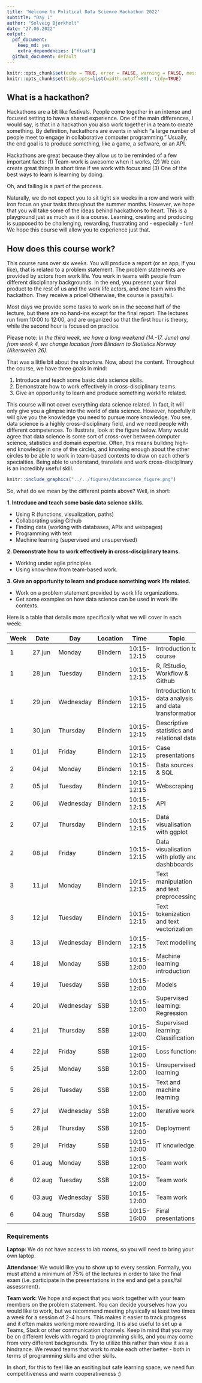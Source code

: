```yaml
---
title: 'Welcome to Political Data Science Hackathon 2022'
subtitle: "Day 1"
author: "Solveig Bjørkholt"
date: "27.06.2022"
output:
  pdf_document: 
    keep_md: yes
    extra_dependencies: ["float"]
  github_document: default
---
```


```r
knitr::opts_chunk$set(echo = TRUE, error = FALSE, warning = FALSE, message=FALSE)
knitr::opts_chunk$set(tidy.opts=list(width.cutoff=80), tidy=TRUE)
```

## What is a hackathon?

Hackathons are a bit like festivals. People come together in an intense and focused setting to have a shared experience. One of the main differences, I would say, is that in a hackathon you also work together in a team to create something. By definition, hackathons are events in which "a large number of people meet to engage in collaborative computer programming." Usually, the end goal is to produce something, like a game, a software, or an API.

Hackathons are great because they allow us to be reminded of a few important facts: (1) Team-work is awesome when it works, (2) We can create great things in short time if we work with focus and (3) One of the best ways to learn is learning by doing.

Oh, and failing is a part of the process.

Naturally, we do not expect you to sit tight six weeks in a row and work with iron focus on your tasks throughout the summer months. However, we hope that you will take some of the ideas behind hackathons to heart. This is a playground just as much as it is a course. Learning, creating and producing is supposed to be challenging, rewarding, frustrating and - especially - fun! We hope this course will allow you to experience just that.


## How does this course work?

This course runs over six weeks. You will produce a report (or an app, if you like), that is related to a problem statement. The problem statements are provided by actors from work life. You work in teams with people from different disciplinary backgrounds. In the end, you present your final product to the rest of us and the work life actors, and one team wins the hackathon. They receive a price! Otherwise, the course is pass/fail. 

Most days we provide some tasks to work on in the second half of the lecture, but there are no hand-ins except for the final report. The lectures run from 10:00 to 12:00, and are organized so that the first hour is theory, while the second hour is focused on practice. 

Please note: *In the third week, we have a long weekend (14.-17. June) and from week 4, we change location from Blindern to Statistics Norway (Akersveien 26).*

That was a little bit about the structure. Now, about the content. Throughout the course, we have three goals in mind:

1.  Introduce and teach some basic data science skills.
2.  Demonstrate how to work effectively in cross-disciplinary teams.
3.  Give an opportunity to learn and produce something worklife related.

This course will not cover everything data science related. In fact, it will only give you a glimpse into the world of data science. However, hopefully it will give you the knowledge you need to pursue more knowledge. You see, data science is a highly cross-disciplinary field, and we need people with different competences. To illustrate, look at the figure below. Many would agree that data science is some sort of cross-over between computer science, statistics and domain expertise. Often, this means building high-end knowledge in one of the circles, and knowing enough about the other circles to be able to work in team-based contexts to draw on each other's specialties. Being able to understand, translate and work cross-disciplinary is an incredibly useful skill.


```r
knitr::include_graphics("../../figures/datascience_figure.png")
```

So, what do we mean by the different points above? Well, in short:

**1. Introduce and teach some basic data science skills.**

-   Using R (functions, visualization, paths)
-   Collaborating using Github
-   Finding data (working with databases, APIs and webpages)
-   Programming with text
-   Machine learning (supervised and unsupervised)

**2. Demonstrate how to work effectively in cross-disciplinary teams.**

-   Working under agile principles.
-   Using know-how from team-based work.

**3. Give an opportunity to learn and produce something work life related.**

-   Work on a problem statement provided by work life organizations.
-   Get some examples on how data science can be used in work life contexts.


Here is a table that details more specifically what we will cover in each week:


| Week | Date   | Day       | Location | Time        | Topic                                                   |
|------|--------|-----------|----------|-------------|---------------------------------------------------------|
| 1    | 27.jun | Monday    | Blindern | 10:15-12:15 | Introduction to course                                  |
| 1    | 28.jun | Tuesday   | Blindern | 10:15-12:15 | R, RStudio, Workflow & Github                           |
| 1    | 29.jun | Wednesday | Blindern | 10:15-12:15 | Introduction to data analysis and   data transformation |
| 1    | 30.jun | Thursday  | Blindern | 10:15-12:15 | Descriptive statistics and relational data              |
| 1    | 01.jul | Friday    | Blindern | 10:15-12:15 | Case presentations                                      |
| 2    | 04.jul | Monday    | Blindern | 10:15-12:15 | Data sources & SQL                                      |
| 2    | 05.jul | Tuesday   | Blindern | 10:15-12:15 | Webscraping                                             |
| 2    | 06.jul | Wednesday | Blindern | 10:15-12:15 | API                                                     |
| 2    | 07.jul | Thursday  | Blindern | 10:15-12:15 | Data visualisation with ggplot                          |
| 2    | 08.jul | Friday    | Blindern | 10:15-12:15 | Data visualisation with plotly and dashbboards          |
| 3    | 11.jul | Monday    | Blindern | 10:15-12:15 | Text manipulation and text preprocessing                |
| 3    | 12.jul | Tuesday   | Blindern | 10:15-12:15 | Text tokenization and text vectorization                |
| 3    | 13.jul | Wednesday | Blindern | 10:15-12:15 | Text modelling                                          |
| 4    | 18.jul | Monday    | SSB      | 10:15-12:00 | Machine learning introduction                           |
| 4    | 19.jul | Tuesday   | SSB      | 10:15-12:00 | Models                                                  |
| 4    | 20.jul | Wednesday | SSB      | 10:15-12:00 | Supervised learning: Regression                         |
| 4    | 21.jul | Thursday  | SSB      | 10:15-12:00 | Supervised learning:   Classification                   |
| 4    | 22.jul | Friday    | SSB      | 10:15-12:00 | Loss functions                                          |
| 5    | 25.jul | Monday    | SSB      | 10:15-12:00 | Unsupervised learning                                   |
| 5    | 26.jul | Tuesday   | SSB      | 10:15-12:00 | Text and machine learning                               |
| 5    | 27.jul | Wednesday | SSB      | 10:15-12:00 | Iterative work                                          |
| 5    | 28.jul | Thursday  | SSB      | 10:15-12:00 | Deployment                                              |
| 5    | 29.jul | Friday    | SSB      | 10:15-12:00 | IT knowledge                                            |
| 6    | 01.aug | Monday    | SSB      | 10:15-12:00 | Team work                                               |
| 6    | 02.aug | Tuesday   | SSB      | 10:15-12:00 | Team work                                               |
| 6    | 03.aug | Wednesday | SSB      | 10:15-12:00 | Team work                                               |
| 6    | 04.aug | Thursday  | SSB      | 10:15-16:00 | Final presentations                                     |



### Requirements

**Laptop**: We do not have access to lab rooms, so you will need to bring your own laptop.

**Attendance**: We would like you to show up to every session. Formally, you must attend a minimum of 75% of the lectures in order to take the final exam (i.e. participate in the presentations in the end and get a pass/fail assessment). 

**Team work**: We hope and expect that you work together with your team members on the problem statement. You can decide yourselves how you would like to work, but we recommend meeting physically at least two times a week for a session of 2-4 hours. This makes it easier to track progress and it often makes working more rewarding. It is also useful to set up a Teams, Slack or other communication channels. Keep in mind that you may be on different levels with regard to programming skills, and you may come from very different backgrounds. Try to utilize this rather than view it as a hindrance. We reward teams that work to make each other better - both in terms of programming skills and other skills.

In short, for this to feel like an exciting but safe learning space, we need fun competitiveness and warm cooperativeness :)
